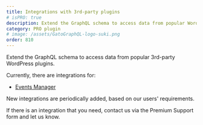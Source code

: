 ```yaml
---
title: Integrations with 3rd-party plugins
# isPRO: true
description: Extend the GraphQL schema to access data from popular WordPress plugins.
category: PRO plugin
# image: /assets/GatoGraphQL-logo-suki.png
order: 810
---
```


Extend the GraphQL schema to access data from popular 3rd-party WordPress plugins.

Currently, there are integrations for:

- [Events Manager](https://wordpress.org/plugins/events-manager/)

New integrations are periodically added, based on our users' requirements.

If there is an integration that you need, contact us via the Premium Support form and let us know.